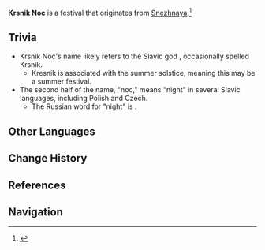 {{Terminology Infobox
|type         = Festivals
|type2        = Snezhnaya Culture
}}
'''Krsnik Noc''' is a festival that originates from [[Snezhnaya]].<ref>{{Ref/NPC|Ivanovich|condition=during Lantern Rite}}</ref>

==Trivia==
* Krsnik Noc's name likely refers to the Slavic god {{w|Kresnik (deity)|Kresnik}}, occasionally spelled Krsnik.
** Kresnik is associated with the summer solstice, meaning this may be a summer festival.
* The second half of the name, "noc," means "night" in several Slavic languages, including Polish and Czech.
** The Russian word for "night" is {{Lang|mini=1|ru=ночь|ru_rm={{ru-rm|ночь}}}}.

==Other Languages==
{{Other Languages
|en      = Krsnik Noc
|zhs     = 冰炉节
|zhs_rm  = Bīnglú-jié
|zht     = 冰爐節
|zht_rm  = Bīnglú-jié
|zh_tl   = Ice Hearth Festival
|ja      = 氷炉祭
|ja_rm   = Hyouro-sai{{Assumed}}
|ja_tl   = Ice Hearth Festival
|ko      = 크레스니크의 밤
|ko_rm   = Keureseunikeu-ui Bam
|ko_tl   = Kresnik Night
|es      = Festival de la Noche de Krsnik
|es_tl   = Festival of the Night of Krsnik
|fr      = Festival du fourneau glacé
|fr_tl   = Festival of the Icy Furnace
|ru      = Праздник ледяного очага
|ru_tl   = Ice Hearth Festival
|th      = Krsnik Noc
|vi      = Krsnik Noc
|de      = Krsnik Noc
|id      = Krsnik Noc
|pt      = Krsnik Noc
|tr      = 
|tr_tl   = 
|it      = 
|it_tl   = 
}}

==Change History==
{{Change History|introduced=1.3}}

==References==
{{Reflist}}

==Navigation==
{{Lore Navbox|Festival}}